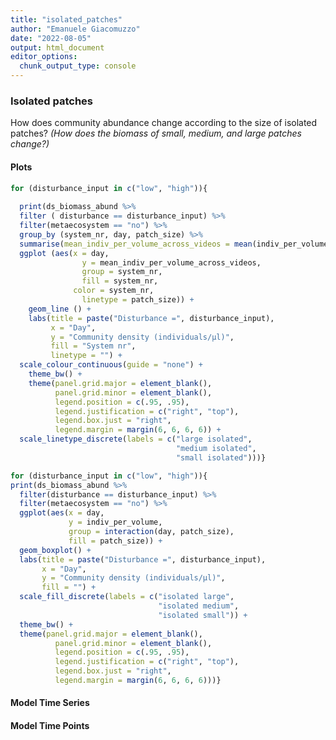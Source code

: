 ```yaml
---
title: "isolated_patches"
author: "Emanuele Giacomuzzo"
date: "2022-08-05"
output: html_document
editor_options: 
  chunk_output_type: console
---
```


### Isolated patches {.tabset .tabset-pills}

How does community abundance change according to the size of isolated patches? *(How does the biomass of small, medium, and large patches change?)*

#### Plots

```r
for (disturbance_input in c("low", "high")){
  
  print(ds_biomass_abund %>%
  filter ( disturbance == disturbance_input) %>%
  filter(metaecosystem == "no") %>%
  group_by (system_nr, day, patch_size) %>%
  summarise(mean_indiv_per_volume_across_videos = mean(indiv_per_volume)) %>%
  ggplot (aes(x = day,
                y = mean_indiv_per_volume_across_videos,
                group = system_nr,
                fill = system_nr,
              color = system_nr,
                linetype = patch_size)) +
    geom_line () +
    labs(title = paste("Disturbance =", disturbance_input),
         x = "Day", 
         y = "Community density (individuals/µl)",
         fill = "System nr",
         linetype = "") +
  scale_colour_continuous(guide = "none") +
    theme_bw() +
    theme(panel.grid.major = element_blank(), 
          panel.grid.minor = element_blank(),
          legend.position = c(.95, .95),
          legend.justification = c("right", "top"),
          legend.box.just = "right",
          legend.margin = margin(6, 6, 6, 6)) +
  scale_linetype_discrete(labels = c("large isolated",
                                     "medium isolated",
                                     "small isolated")))}
```

```r
for (disturbance_input in c("low", "high")){
print(ds_biomass_abund %>%
  filter(disturbance == disturbance_input) %>%
  filter(metaecosystem == "no") %>%
  ggplot(aes(x = day,
             y = indiv_per_volume,
             group = interaction(day, patch_size),
             fill = patch_size)) +
  geom_boxplot() + 
  labs(title = paste("Disturbance =", disturbance_input),
       x = "Day",
       y = "Community density (individuals/μl)",
       fill = "") + 
  scale_fill_discrete(labels = c("isolated large", 
                                 "isolated medium", 
                                 "isolated small")) +
  theme_bw() + 
  theme(panel.grid.major = element_blank(), 
          panel.grid.minor = element_blank(),
          legend.position = c(.95, .95),
          legend.justification = c("right", "top"),
          legend.box.just = "right",
          legend.margin = margin(6, 6, 6, 6)))}
```

#### Model Time Series

#### Model Time Points

